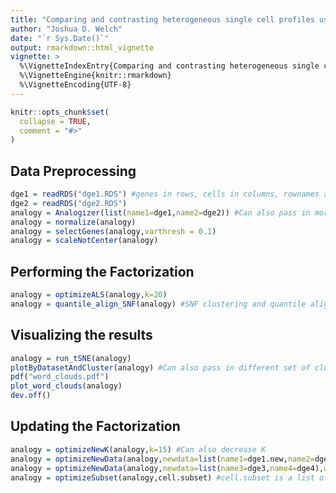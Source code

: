 ```yaml
---
title: "Comparing and contrasting heterogeneous single cell profiles using Analogizer"
author: "Joshua D. Welch"
date: "`r Sys.Date()`"
output: rmarkdown::html_vignette
vignette: >
  %\VignetteIndexEntry{Comparing and contrasting heterogeneous single cell profiles using Analogizer}
  %\VignetteEngine{knitr::rmarkdown}
  %\VignetteEncoding{UTF-8}
---
```


```r
knitr::opts_chunk$set(
  collapse = TRUE,
  comment = "#>"
)
```

## Data Preprocessing
```r
dge1 = readRDS("dge1.RDS") #genes in rows, cells in columns, rownames and colnames included. Sparse matrix format is accepted.
dge2 = readRDS("dge2.RDS")
analogy = Analogizer(list(name1=dge1,name2=dge2)) #Can also pass in more than 2 datasets
analogy = normalize(analogy)
analogy = selectGenes(analogy,varthresh = 0.1)
analogy = scaleNotCenter(analogy)
```

## Performing the Factorization
```r
analogy = optimizeALS(analogy,k=20) 
analogy = quantile_align_SNF(analogy) #SNF clustering and quantile alignment
```

## Visualizing the results
```r
analogy = run_tSNE(analogy)
plotByDatasetAndCluster(analogy) #Can also pass in different set of cluster labels to plot
pdf("word_clouds.pdf")
plot_word_clouds(analogy)
dev.off()
```

## Updating the Factorization
```r
analogy = optimizeNewK(analogy,k=15) #Can also decrease K
analogy = optimizeNewData(analogy,newdata=list(name1=dge1.new,name2=dge2.new),which.datasets=list(name1,name2),add.to.existing=T) #Add new batches from the same condition/technology/species/protocol
analogy = optimizeNewData(analogy,newdata=list(name3=dge3,name4=dge4),which.datasets=list(name1,name2),add.to.existing=F) #Add completely new datasets. Specify which existing datasets are most similar.
analogy = optimizeSubset(analogy,cell.subset) #cell.subset is a list of cells to retain from each dataset
```
